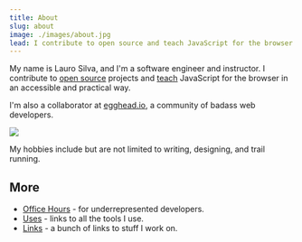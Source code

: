 ```yaml
---
title: About
slug: about
image: ./images/about.jpg
lead: I contribute to open source and teach JavaScript for the browser and Node in an accessible and practical way.
---
```


My name is Lauro Silva, and I'm a software engineer and instructor. I contribute to [open source](https://github.com/laurosilvacom) projects and [teach](https://egghead.io/instructors/lauro-silva) JavaScript for the browser in an accessible and practical way.

I'm also a collaborator at [egghead.io](https://egghead.io/instructors/lauro-silva), a community of badass web developers.

![](./images/about.jpg)

My hobbies include but are not limited to writing, designing, and trail running.

## More

- [Office Hours](/office-hours) - for underrepresented developers.
- [Uses](/uses) - links to all the tools I use.
- [Links](/links) - a bunch of links to stuff I work on.
